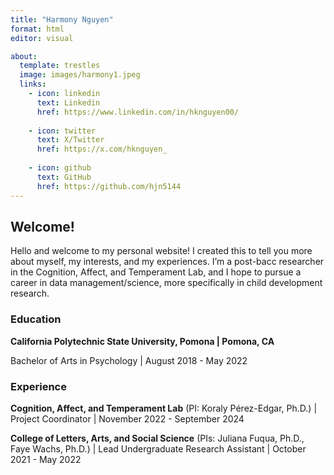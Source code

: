 ```yaml
---
title: "Harmony Nguyen"
format: html
editor: visual

about: 
  template: trestles
  image: images/harmony1.jpeg
  links: 
    - icon: linkedin
      text: Linkedin
      href: https://www.linkedin.com/in/hknguyen00/
      
    - icon: twitter
      text: X/Twitter
      href: https://x.com/hknguyen_
      
    - icon: github
      text: GitHub
      href: https://github.com/hjn5144
---
```


## Welcome!

Hello and welcome to my personal website! I created this to tell you more about myself, my interests, and my experiences. I'm a post-bacc researcher in the Cognition, Affect, and Temperament Lab, and I hope to pursue a career in data management/science, more specifically in child development research.

### Education

**California Polytechnic State University, Pomona \| Pomona, CA**

Bachelor of Arts in Psychology \| August 2018 - May 2022

### Experience

**Cognition, Affect, and Temperament Lab** (PI: Koraly Pérez-Edgar, Ph.D.) \| Project Coordinator \| November 2022 - September 2024

**College of Letters, Arts, and Social Science** (PIs: Juliana Fuqua, Ph.D., Faye Wachs, Ph.D.) \| Lead Undergraduate Research Assistant \| October 2021 - May 2022

